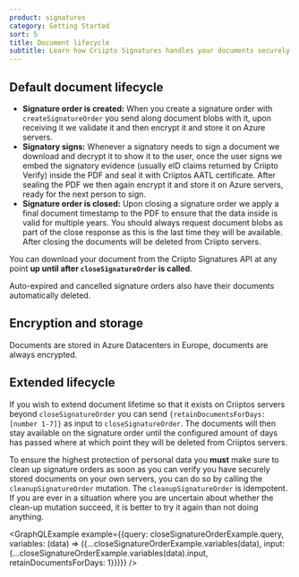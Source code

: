 ```yaml
---
product: signatures
category: Getting Started
sort: 5
title: Document lifecycle
subtitle: Learn how Criipto Signatures handles your documents securely and safely.
---
```


## Default document lifecycle

- **Signature order is created:** When you create a signature order with `createSignatureOrder` you send along document blobs with it,
upon receiving it we validate it and then encrypt it and store it on Azure servers.
- **Signatory signs:** Whenever a signatory needs to sign a document we download and decrypt it to show it to the user,
once the user signs we embed the signatory evidence (usually eID claims returned by Criipto Verify) inside the PDF and seal it with Criiptos AATL certificate.
After sealing the PDF we then again encrypt it and store it on Azure servers, ready for the next person to sign.
- **Signature order is closed:** Upon closing a signature order we apply a final document timestamp to the PDF to ensure that the data inside is valid for multiple years.
You should always request document blobs as part of the close response as this is the last time they will be available. After closing the documents will be deleted from Criipto servers.

You can download your document from the Criipto Signatures API at any point **up until after `closeSignatureOrder` is called**.

Auto-expired and cancelled signature orders also have their documents automatically deleted.

## Encryption and storage

Documents are stored in Azure Datacenters in Europe, documents are always encrypted.

## Extended lifecycle

If you wish to extend document lifetime so that it exists on Criiptos servers beyond `closeSignatureOrder` you can send `{retainDocumentsForDays: [number 1-7]}` as input to `closeSignatureOrder`.
The documents will then stay available on the signature order until the configured amount of days has passed where at which point they will be deleted from Criiptos servers.

To ensure the highest protection of personal data you **must** make sure to clean up signature orders as soon as you can verify you have securely stored documents on your own servers, you can do so by calling the `cleanupSignatureOrder` mutation.
The `cleanupSignatureOrder` is idempotent. If you are ever in a situation where you are uncertain about whether the clean-up mutation succeed, it is better to try it again than not doing anything.


<GraphQLExample example={{query: closeSignatureOrderExample.query, variables: (data) => ({...closeSignatureOrderExample.variables(data), input: {...closeSignatureOrderExample.variables(data).input, retainDocumentsForDays: 1}})}} />

